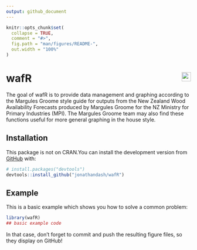 ```yaml
---
output: github_document
---
```


<!-- README.md is generated from README.Rmd. Please edit that file -->

```r
knitr::opts_chunk$set(
  collapse = TRUE,
  comment = "#>",
  fig.path = "man/figures/README-",
  out.width = "100%"
)
```


# wafR <img src='man/figures/logo.png' align="right" height="25" />

<!-- badges: start -->
<!-- badges: end -->

The goal of wafR is to provide data management and graphing according to the Margules Groome style guide for outputs from the New Zealand Wood Availability Forecasts produced by Margules Groome for the NZ Ministry for Primary Industries (MPI). The Margules Groome team may also find these functions useful for more general graphing in the house style. 

## Installation



This package is not on CRAN.You can install the development version from [GitHub](https://github.com/) with:

``` r
# install.packages("devtools")
devtools::install_github("jonathandash/wafR")
```
## Example

This is a basic example which shows you how to solve a common problem:

```r
library(wafR)
## basic example code


```

In that case, don't forget to commit and push the resulting figure files, so they display on GitHub!
